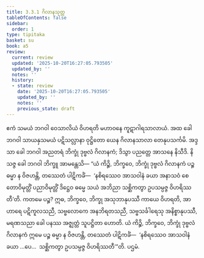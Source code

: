 ```yaml
---
title: 3.3.1 ဂိလာနသုတ္တ
tableOfContents: false
sidebar:
  order: 1
type: tipitaka
basket: su
book: a5
review:
  current: review
  updated: '2025-10-20T16:27:05.793505'
  updated_by: ''
  notes: ''
  history:
  - state: review
    date: '2025-10-20T16:27:05.793505'
    updated_by: ''
    notes: ''
    previous_state: draft
---
```



<DynamicBreadcrumb />


<ReviewStatus review={frontmatter.review} showDetails={true} />

<HypothesisAnnotation frontmatter={frontmatter} />

<Division number="121" book="a5" e="ch" v="16" p="125">

<Paragraph number="700" book="a5">
ဧကံ သမယံ ဘဂဝါ ဝေသာလိယံ ဝိဟရတိ မဟာဝနေ ကူဋာဂါရသာလာယံ. အထ ခေါ ဘဂဝါ သာယနှသမယံ ပဋိသလ္လာနာ ဝုဋ္ဌိတော ယေန ဂိလာနသာလာ တေနုပသင်္ကမိ. အဒ္ဒသာ ခေါ ဘဂဝါ အညတရံ ဘိက္ခုံ ဒုဗ္ဗလံ ဂိလာနကံ; ဒိသွာ ပညတ္တေ အာသနေ နိသီဒိ. နိသဇ္ဇ ခေါ ဘဂဝါ ဘိက္ခူ အာမန္တေသိ—
</Paragraph>

<Paragraph number="701" book="a5">
“ယံ ကိဉ္စိ, ဘိက္ခဝေ, ဘိက္ခုံ ဒုဗ္ဗလံ ဂိလာနကံ ပဉ္စ ဓမ္မာ န ဝိဇဟန္တိ, တဿေတံ ပါဋိကင်္ခံ—  ‘နစိရဿေဝ အာသဝါနံ ခယာ အနာသဝံ စေတောဝိမုတ္တိံ ပညာဝိမုတ္တိံ ဒိဋ္ဌေဝ ဓမ္မေ သယံ အဘိညာ သစ္ဆိကတွာ ဥပသမ္ပဇ္ဇ ဝိဟရိဿတီ’တိ.
</Paragraph>

<Paragraph number="702" book="a5">
ကတမေ ပဉ္စ? ဣဓ, ဘိက္ခဝေ, ဘိက္ခု အသုဘာနုပဿီ ကာယေ ဝိဟရတိ, အာဟာရေ ပဋိကူလသညီ, သဗ္ဗလောကေ အနဘိရတသညီ, သဗ္ဗသင်္ခါရေသု အနိစ္စာနုပဿီ, မရဏသညာ ခေါ ပနဿ အဇ္ဈတ္တံ သူပဋ္ဌိတာ ဟောတိ. ယံ ကိဉ္စိ, ဘိက္ခဝေ, ဘိက္ခုံ ဒုဗ္ဗလံ ဂိလာနကံ ဣမေ ပဉ္စ ဓမ္မာ န ဝိဇဟန္တိ, တဿေတံ ပါဋိကင်္ခံ—  ‘နစိရဿေဝ အာသဝါနံ ခယာ …ပေ…  သစ္ဆိကတွာ ဥပသမ္ပဇ္ဇ ဝိဟရိဿတီ’”တိ.

</Paragraph>
</Division>

<Paragraph number="703" type="center" book="a5">
ပဌမံ.
</Paragraph>